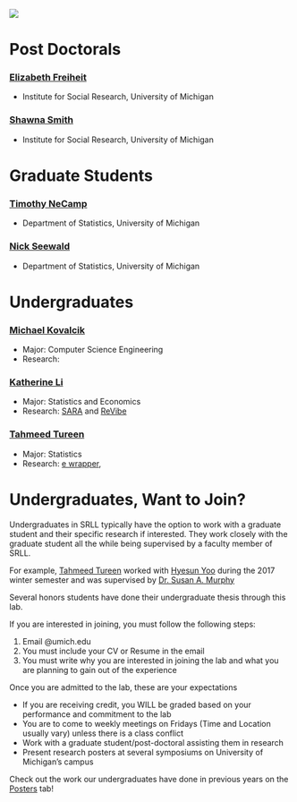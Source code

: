 
![](UMlogo.png)

# Post Doctorals

### [Elizabeth Freiheit](https://sites.google.com/a/umich.edu/elizabethfreiheit/)
- Institute for Social Research, University of Michigan


### [Shawna Smith](http://shawnasmith.net/)
- Institute for Social Research, University of Michigan


# Graduate Students

### [Timothy NeCamp](http://www-personal.umich.edu/~tnecamp/)
- Department of Statistics, University of Michigan

### [Nick Seewald](https://nickseewald.com/)
- Department of Statistics, University of Michigan

# Undergraduates

### [Michael Kovalcik](https://www.linkedin.com/in/michael-kovalcik)

- Major: Computer Science Engineering
- Research:

### [Katherine Li](https://www.linkedin.com/in/katherine-li-751035b3)

- Major: Statistics and Economics
- Research: [SARA](https://tahmeed14.github.io/srll_undergrads/about.html) and [ReVibe](https://tahmeed14.github.io/srll_undergrads/about.html)

### [Tahmeed Tureen](https://sites.google.com/a/umich.edu/tahmeed-tureen/)

- Major: Statistics
- Research: [e wrapper](), 


# Undergraduates, Want to Join?

Undergraduates in SRLL typically have the option to work with a graduate student and their specific research if interested. They work closely with the graduate student all the while being supervised by a faculty member of SRLL. 

For example, [Tahmeed Tureen](https://sites.google.com/a/umich.edu/tahmeed-tureen/) worked with [Hyesun Yoo](http://www-personal.umich.edu/~yoohs/) during the 2017 winter semester and was supervised by [Dr. Susan A. Murphy](http://dept.stat.lsa.umich.edu/~samurphy/)

Several honors students have done their undergraduate thesis through this lab.

If you are interested in joining, you must follow the following steps:

1. Email @umich.edu
2. You must include your CV or Resume in the email
3. You must write why you are interested in joining the lab and what you are planning to gain out of the experience


Once you are admitted to the lab, these are your expectations

* If you are receiving credit, you WILL be graded based on your performance and commitment to the lab
* You are to come to weekly meetings on Fridays (Time and Location usually vary) unless there is a class conflict
* Work with a graduate student/post-doctoral assisting them in research
* Present research posters at several symposiums on University of Michigan's campus


Check out the work our undergraduates have done in previous years on the [Posters](posters.html) tab!


